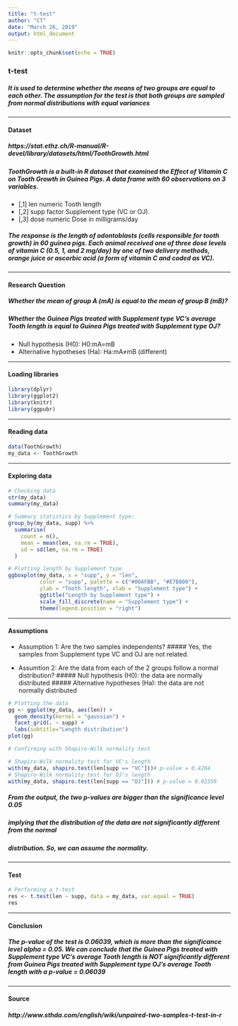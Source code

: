 ---
title: "t-test"
author: "CT"
date: "March 26, 2019"
output: html_document
---

```{r setup, include=FALSE}
knitr::opts_chunk$set(echo = TRUE)
```

### t-test

##### It is used to determine whether the means of two groups are equal to each other. The assumption for the test is that both groups are sampled from normal distributions with equal variances

***

#### Dataset
##### https://stat.ethz.ch/R-manual/R-devel/library/datasets/html/ToothGrowth.html
##### ToothGrowth is a built-in R dataset that examined the Effect of Vitamin C on Tooth Growth in Guinea Pigs. A data frame with 60 observations on 3 variables.
* [,1]	len	numeric	Tooth length
* [,2]	supp	factor	Supplement type (VC or OJ).
* [,3]	dose	numeric	Dose in milligrams/day

##### The response is the length of odontoblasts (cells responsible for tooth growth) in 60 guinea pigs. Each animal received one of three dose levels of vitamin C (0.5, 1, and 2 mg/day) by one of two delivery methods, orange juice or ascorbic acid (a form of vitamin C and coded as VC).

***

#### Research Question
##### Whether the mean of group A (mA) is equal to the mean of group B (mB)?
##### Whether the Guinea Pigs treated with Supplement type VC’s average Tooth length is equal to Guinea Pigs treated with Supplement type OJ?

* Null hypothesis (H0): H0:mA=mB
* Alternative hypotheses (Ha): Ha:mA≠mB  (different)

***

#### Loading libraries

```{r library, message=FALSE, warning=FALSE}
library(dplyr)
library(ggplot2)
library(knitr)
library(ggpubr)
```

***

#### Reading data

```{r data, message=FALSE, warning=FALSE}

data(ToothGrowth)
my_data <- ToothGrowth
```


***

#### Exploring data

```{r explore, message=FALSE, warning=FALSE}

# Checking data
str(my_data)
summary(my_data)

# Summary statistics by Supplement type:
group_by(my_data, supp) %>%
  summarise(
    count = n(),
    mean = mean(len, na.rm = TRUE),
    sd = sd(len, na.rm = TRUE)
  )

# Plotting length by Supplement type
ggboxplot(my_data, x = "supp", y = "len", 
          color = "supp", palette = c("#00AFBB", "#E7B800"),
          ylab = "Tooth length", xlab = "Supplement type") +
          ggtitle("Length by Supplement type") +
          scale_fill_discrete(name = "Supplement type") +
          theme(legend.position = "right")

```

***

#### Assumptions

- Assumption 1: Are the two samples independents?
##### Yes, the samples from Supplement type VC and OJ are not related.

- Assumtion 2: Are the data from each of the 2 groups follow a normal distribution?
##### Null hypothesis (H0): the data are normally distributed
##### Alternative hypotheses (Ha): the data are not normally distributed

```{r assumption, eval=FALSE, message=FALSE, warning=FALSE}

# Plotting the data  
gg <- ggplot(my_data, aes(len)) + 
  geom_density(kernel = "gaussian") +
  facet_grid(. ~ supp) +
  labs(subtitle="Length distribution")
plot(gg)

# Confirming with Shapiro-Wilk normality test

# Shapiro-Wilk normality test for VC's length
with(my_data, shapiro.test(len[supp == "VC"]))# p-value = 0.4284
# Shapiro-Wilk normality test for OJ's length
with(my_data, shapiro.test(len[supp == "OJ"])) # p-value = 0.02359

```

##### From the output, the two p-values are bigger than the significance level 0.05 
##### implying that the distribution of the data are not significantly different from the normal 
##### distribution. So, we can assume the normality.


***

#### Test

```{r test, message=FALSE, warning=FALSE}

# Performing a t-test
res <- t.test(len ~ supp, data = my_data, var.equal = TRUE)
res

```


***

#### Conclusion

##### The p-value of the test is 0.06039, which is more than the significance level alpha = 0.05. We can conclude that the Guinea Pigs treated with Supplement type VC’s average Tooth length is NOT significantly different from Guinea Pigs treated with Supplement type OJ’s average Tooth length with a p-value = 0.06039

***
#### Source 
##### http://www.sthda.com/english/wiki/unpaired-two-samples-t-test-in-r
